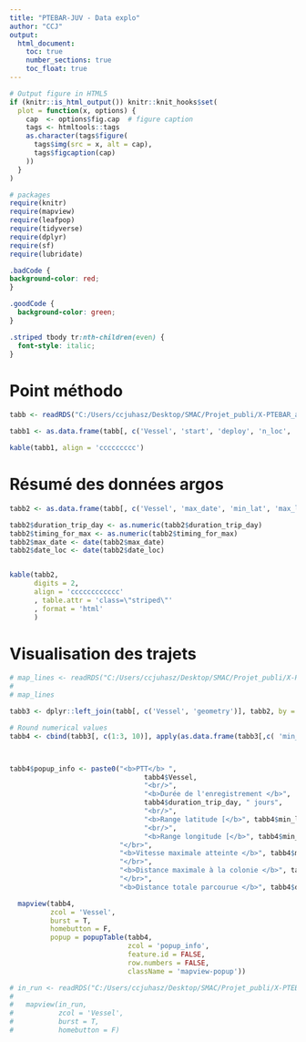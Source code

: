 ```yaml
---
title: "PTEBAR-JUV - Data explo"
author: "CCJ"
output:
  html_document:
    toc: true
    number_sections: true
    toc_float: true
---
```


```r
# Output figure in HTML5
if (knitr::is_html_output()) knitr::knit_hooks$set(
  plot = function(x, options) {
    cap  <- options$fig.cap  # figure caption
    tags <- htmltools::tags
    as.character(tags$figure(
      tags$img(src = x, alt = cap),
      tags$figcaption(cap)
    ))
  }
)

# packages
require(knitr)
require(mapview)
require(leafpop)
require(tidyverse)
require(dplyr)
require(sf)
require(lubridate)
```

```css
.badCode {
background-color: red;
}

.goodCode {
  background-color: green;
}

.striped tbody tr:nth-children(even) {
  font-style: italic;
}
```

# Point méthodo  
 
```r
tabb <- readRDS("C:/Users/ccjuhasz/Desktop/SMAC/Projet_publi/X-PTEBAR_argos_JUV/DATA/PTEBAR_JUV_Infos_bilan.rds")

tabb1 <- as.data.frame(tabb[, c('Vessel', 'start', 'deploy', 'n_loc', 'attach', 'burrow', 'ring', 'weight', 'wing', 'remark')])[, -11]

kable(tabb1, align = 'ccccccccc')
```

# Résumé des données argos
```r
tabb2 <- as.data.frame(tabb[, c('Vessel', 'max_date', 'min_lat', 'max_lat', 'min_lon', 'max_lon', 'max_speed', 'max_dist_km', 'date_loc', 'timing_for_max', 'dist_travel_km', 'duration_trip_day')])[, -13]

tabb2$duration_trip_day <- as.numeric(tabb2$duration_trip_day)
tabb2$timing_for_max <- as.numeric(tabb2$timing_for_max)
tabb2$max_date <- date(tabb2$max_date)
tabb2$date_loc <- date(tabb2$date_loc)


kable(tabb2,
      digits = 2,
      align = 'cccccccccccc'
      , table.attr = 'class=\"striped\"'
      , format = 'html'
      )
```
# Visualisation des trajets

```r

# map_lines <- readRDS("C:/Users/ccjuhasz/Desktop/SMAC/Projet_publi/X-PTEBAR_argos_JUV/DATA/PTEBAR_JUV_raw_map_lines.rds")
# 
# map_lines

tabb3 <- dplyr::left_join(tabb[, c('Vessel', 'geometry')], tabb2, by = 'Vessel')

# Round numerical values
tabb4 <- cbind(tabb3[, c(1:3, 10)], apply(as.data.frame(tabb3[,c( 'min_lat', 'max_lat', 'min_lon', 'max_lon', 'max_speed', 'max_dist_km', 'timing_for_max', 'dist_travel_km', 'duration_trip_day')])[, -10], 2, round, digit = 2))



tabb4$popup_info <- paste0("<b>PTT</b> ",
                                 tabb4$Vessel,
                                 "<br/>",
                                 "<b>Durée de l'enregistrement </b>",
                                 tabb4$duration_trip_day, " jours",
                                 "<br/>",
                                 "<b>Range latitude [</b>", tabb4$min_lat, "; ", tabb4$max_lat, "<b>]</b>",
                                 "<br/>",
                                 "<b>Range longitude [</b>", tabb4$min_lon, "; ", tabb4$max_lon, "<b>]</b>",
                           "</br>",
                           "<b>Vitesse maximale atteinte </b>", tabb4$max_speed, " unité ?",
                           "</br>",
                           "<b>Distance maximale à la colonie </b>", tabb4$max_dist_km, " atteint km en ", tabb4$timing_for_max, " jours",
                           "</br>",
                           "<b>Distance totale parcourue </b>", tabb4$dist_travel_km, " km")

  mapview(tabb4,
          zcol = 'Vessel',
          burst = T,
          homebutton = F,
          popup = popupTable(tabb4,
                             zcol = 'popup_info',
                             feature.id = FALSE,
                             row.numbers = FALSE,
                             className = 'mapview-popup'))

# in_run <- readRDS("C:/Users/ccjuhasz/Desktop/SMAC/Projet_publi/X-PTEBAR_argos_JUV/DATA/PTEBAR_JUV_in_Run_points_data.rds")
#   
#   mapview(in_run,
#           zcol = 'Vessel',
#           burst = T,
#           homebutton = F)

```